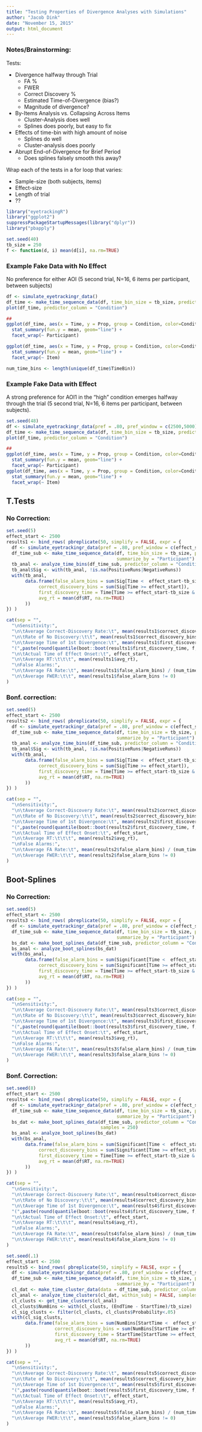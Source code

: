 ```yaml
---
title: "Testing Properties of Divergence Analyses with Simulations"
author: "Jacob Dink"
date: "November 15, 2015"
output: html_document
---
```


### Notes/Brainstorming:

Tests:

 * Divergence halfway through Trial
    * FA %
    * FWER
    * Correct Discovery %
    * Estimated Time-of-Divergence (bias?)
    * Magnitude of divergence?
 * By-Items Analysis vs. Collapsing Across Items
    * Cluster-Analysis does well
    * Splines does poorly, but easy to fix
 * Effects of time-bin with high amount of noise 
    * Splines do well
    * Cluster-analysis does poorly
 * Abrupt End-of-Divergence for Brief Period
    * Does splines falsely smooth this away?

Wrap each of the tests in a for loop that varies:

 * Sample-size (both subjects, items)
 * Effect-size
 * Length of trial
 * ??


```r
library("eyetrackingR")
library("ggplot2")
suppressPackageStartupMessages(library("dplyr"))
library("pbapply")

set.seed(40)
tb_size = 250
f <- function(d, i) mean(d[i], na.rm=TRUE)
```

### Example Fake Data with No Effect

No preference for either AOI (5 second trial, N=16, 6 items per participant, between subjects)

```r
df <- simulate_eyetrackingr_data()
df_time <- make_time_sequence_data(df, time_bin_size = tb_size, predictor_columns = "Condition", aois = "AOI1")
plot(df_time, predictor_column = "Condition")

##
ggplot(df_time, aes(x = Time, y = Prop, group = Condition, color=Condition)) +
  stat_summary(fun.y = mean, geom="line") +
  facet_wrap(~ Participant)

ggplot(df_time, aes(x = Time, y = Prop, group = Condition, color=Condition)) +
  stat_summary(fun.y = mean, geom="line") +
  facet_wrap(~ Item)

num_time_bins <- length(unique(df_time$TimeBin))
```

### Example Fake Data with Effect

A strong preference for AOI1 in the "high" condition emerges halfway through the trial (5 second trial, N=16, 6 items per participant, between subjects).

```r
set.seed(48)
df <- simulate_eyetrackingr_data(pref = .80, pref_window = c(2500,5000))
df_time <- make_time_sequence_data(df, time_bin_size = tb_size, predictor_columns = "Condition", aois = "AOI1")
plot(df_time, predictor_column = "Condition")

##
ggplot(df_time, aes(x = Time, y = Prop, group = Condition, color=Condition)) +
  stat_summary(fun.y = mean, geom="line") +
  facet_wrap(~ Participant)
ggplot(df_time, aes(x = Time, y = Prop, group = Condition, color=Condition)) +
  stat_summary(fun.y = mean, geom="line") +
  facet_wrap(~ Item)
```

## T.Tests

### No Correction:

```r
set.seed(5)
effect_start <- 2500
results1 <- bind_rows( pbreplicate(50, simplify = FALSE, expr = {
  df <- simulate_eyetrackingr_data(pref = .80, pref_window = c(effect_start,5000))
  df_time_sub <- make_time_sequence_data(df, time_bin_size = tb_size, predictor_columns = "Condition", aois = "AOI1", 
                                         summarize_by = "Participant")
  tb_anal <- analyze_time_bins(df_time_sub, predictor_column = "Condition", test = "t.test", alpha = .05, quiet=TRUE)
  tb_anal$Sig <- with(tb_anal, !is.na(PositiveRuns|NegativeRuns))
  with(tb_anal, 
       data.frame(false_alarm_bins = sum(Sig[Time <  effect_start-tb_size]),
            correct_discovery_bins = sum(Sig[Time >= effect_start]),
            first_discovery_time = Time[Time >= effect_start-tb_size & Sig][1],
            avg_rt = mean(df$RT, na.rm=TRUE)
       ))
}) )

cat(sep = "",
  "\nSensitivity:",
  "\n\tAverage Correct-Discovery Rate:\t", mean(results1$correct_discovery_bins) / (num_time_bins/2),
  "\n\tRate of No Discovery:\t\t", mean(results1$correct_discovery_bins==0),
  "\n\tAverage Time of 1st Divergence:\t", mean(results1$first_discovery_time, na.rm=TRUE), " ",
  "(",paste(round(quantile(boot::boot(results1$first_discovery_time, f, R=500)$t, probs = c(.025, .975))), collapse=", "),")",
  "\n\tActual Time of Effect Onset:\t", effect_start, 
  "\n\tAverage RT:\t\t\t", mean(results1$avg_rt),
  "\nFalse Alarms:",
  "\n\tAverage FA Rate:\t", mean(results1$false_alarm_bins) / (num_time_bins/2),
  "\n\tAverage FWER:\t\t", mean(results1$false_alarm_bins != 0)
)
```

### Bonf. correction:

```r
set.seed(5)
effect_start <- 2500
results2 <- bind_rows( pbreplicate(50, simplify = FALSE, expr = {
  df <- simulate_eyetrackingr_data(pref = .80, pref_window = c(effect_start,5000))
  df_time_sub <- make_time_sequence_data(df, time_bin_size = tb_size, predictor_columns = "Condition", aois = "AOI1", 
                                         summarize_by = "Participant")
  tb_anal <- analyze_time_bins(df_time_sub, predictor_column = "Condition", test = "t.test", alpha = .05/num_time_bins, quiet=TRUE)
  tb_anal$Sig <- with(tb_anal, !is.na(PositiveRuns|NegativeRuns))
  with(tb_anal, 
       data.frame(false_alarm_bins = sum(Sig[Time <  effect_start-tb_size]),
            correct_discovery_bins = sum(Sig[Time >= effect_start]),
            first_discovery_time = Time[Time >= effect_start-tb_size & Sig][1],
            avg_rt = mean(df$RT, na.rm=TRUE)
       ))
}) )

cat(sep = "",
  "\nSensitivity:",
  "\n\tAverage Correct-Discovery Rate:\t", mean(results2$correct_discovery_bins) / (num_time_bins/2),
  "\n\tRate of No Discovery:\t\t", mean(results2$correct_discovery_bins==0),
  "\n\tAverage Time of 1st Divergence:\t", mean(results2$first_discovery_time, na.rm=TRUE), " ",
  "(",paste(round(quantile(boot::boot(results2$first_discovery_time, f, R=500)$t, probs = c(.025, .975))), collapse=", "),")",
  "\n\tActual Time of Effect Onset:\t", effect_start, 
  "\n\tAverage RT:\t\t\t", mean(results2$avg_rt),
  "\nFalse Alarms:",
  "\n\tAverage FA Rate:\t", mean(results2$false_alarm_bins) / (num_time_bins/2),
  "\n\tAverage FWER:\t\t", mean(results2$false_alarm_bins != 0)
)
```

## Boot-Splines

### No Correction:

```r
set.seed(5)
effect_start <- 2500
results3 <- bind_rows( pbreplicate(50, simplify = FALSE, expr = {
  df <- simulate_eyetrackingr_data(pref = .80, pref_window = c(effect_start,5000))
  df_time_sub <- make_time_sequence_data(df, time_bin_size = tb_size, predictor_columns = "Condition", aois = "AOI1", 
                                         summarize_by = "Participant")
  bs_dat <- make_boot_splines_data(df_time_sub, predictor_column = "Condition", within_subj = FALSE, alpha = .05, samples = 250)
  bs_anal <- analyze_boot_splines(bs_dat)
  with(bs_anal, 
       data.frame(false_alarm_bins = sum(Significant[Time <  effect_start-tb_size]),
            correct_discovery_bins = sum(Significant[Time >= effect_start]),
            first_discovery_time = Time[Time >= effect_start-tb_size & Significant][1],
            avg_rt = mean(df$RT, na.rm=TRUE)
       ))
}) )

cat(sep = "",
  "\nSensitivity:",
  "\n\tAverage Correct-Discovery Rate:\t", mean(results3$correct_discovery_bins) / (num_time_bins/2),
  "\n\tRate of No Discovery:\t\t", mean(results3$correct_discovery_bins==0),
  "\n\tAverage Time of 1st Divergence:\t", mean(results3$first_discovery_time, na.rm=TRUE), " ",
  "(",paste(round(quantile(boot::boot(results3$first_discovery_time, f, R=500)$t, probs = c(.025, .975))), collapse=", "),")",
  "\n\tActual Time of Effect Onset:\t", effect_start, 
  "\n\tAverage RT:\t\t\t", mean(results3$avg_rt),
  "\nFalse Alarms:",
  "\n\tAverage FA Rate:\t", mean(results3$false_alarm_bins) / (num_time_bins/2),
  "\n\tAverage FWER:\t\t", mean(results3$false_alarm_bins != 0)
)
```

### Bonf. Correction:

```r
set.seed(8)
effect_start <- 2500
results4 <- bind_rows( pbreplicate(50, simplify = FALSE, expr = {
  df <- simulate_eyetrackingr_data(pref = .80, pref_window = c(effect_start,5000))
  df_time_sub <- make_time_sequence_data(df, time_bin_size = tb_size, predictor_columns = "Condition", aois = "AOI1", 
                                         summarize_by = "Participant")
  bs_dat <- make_boot_splines_data(df_time_sub, predictor_column = "Condition", within_subj = FALSE, alpha = .05/num_time_bins, 
                                   samples = 250)
  bs_anal <- analyze_boot_splines(bs_dat)
  with(bs_anal, 
       data.frame(false_alarm_bins = sum(Significant[Time <  effect_start-tb_size]),
            correct_discovery_bins = sum(Significant[Time >= effect_start]),
            first_discovery_time = Time[Time >= effect_start-tb_size & Significant][1],
            avg_rt = mean(df$RT, na.rm=TRUE)
       ))
}) )

cat(sep = "",
  "\nSensitivity:",
  "\n\tAverage Correct-Discovery Rate:\t", mean(results4$correct_discovery_bins) / (num_time_bins/2),
  "\n\tRate of No Discovery:\t\t", mean(results4$correct_discovery_bins==0),
  "\n\tAverage Time of 1st Divergence:\t", mean(results4$first_discovery_time, na.rm=TRUE), " ",
  "(",paste(round(quantile(boot::boot(results4$first_discovery_time, f, R=500)$t, probs = c(.025, .975))), collapse=", "),")",
  "\n\tActual Time of Effect Onset:\t", effect_start, 
  "\n\tAverage RT:\t\t\t", mean(results4$avg_rt),
  "\nFalse Alarms:",
  "\n\tAverage FA Rate:\t", mean(results4$false_alarm_bins) / (num_time_bins/2),
  "\n\tAverage FWER:\t\t", mean(results4$false_alarm_bins != 0)
)
```


```r
set.seed(.1)
effect_start <- 2500
results5 <- bind_rows( pbreplicate(50, simplify = FALSE, expr = {
  df <- simulate_eyetrackingr_data(pref = .80, pref_window = c(effect_start,5000))
  df_time_sub <- make_time_sequence_data(df, time_bin_size = tb_size, predictor_columns = "Condition", aois = "AOI1", 
                                         summarize_by = "Participant")
  cl_dat <- make_time_cluster_data(data = df_time_sub, predictor_column = "Condition", test = "t.test", threshold = 2.13, quiet = TRUE)
  cl_anal <- analyze_time_clusters(cl_dat, within_subj = FALSE, samples = 50, parallel = TRUE)
  cl_clusts <- get_time_clusters(cl_anal)
  cl_clusts$NumBins <- with(cl_clusts, (EndTime - StartTime)/tb_size)
  cl_sig_clusts <- filter(cl_clusts, cl_clusts$Probability<.05)
  with(cl_sig_clusts, 
       data.frame(false_alarm_bins = sum(NumBins[StartTime <  effect_start-tb_size]),
                  correct_discovery_bins = sum(NumBins[StartTime >= effect_start]),
                  first_discovery_time = StartTime[StartTime >= effect_start-tb_size][1],
                  avg_rt = mean(df$RT, na.rm=TRUE)
       ))
}) )

cat(sep = "",
  "\nSensitivity:",
  "\n\tAverage Correct-Discovery Rate:\t", mean(results5$correct_discovery_bins) / (num_time_bins/2),
  "\n\tRate of No Discovery:\t\t", mean(results5$correct_discovery_bins==0),
  "\n\tAverage Time of 1st Divergence:\t", mean(results5$first_discovery_time, na.rm=TRUE), " ",
  "(",paste(round(quantile(boot::boot(results5$first_discovery_time, f, R=500)$t, probs = c(.025, .975))), collapse=", "),")",
  "\n\tActual Time of Effect Onset:\t", effect_start, 
  "\n\tAverage RT:\t\t\t", mean(results5$avg_rt),
  "\nFalse Alarms:",
  "\n\tAverage FA Rate:\t", mean(results5$false_alarm_bins) / (num_time_bins/2),
  "\n\tAverage FWER:\t\t", mean(results5$false_alarm_bins != 0)
)
```